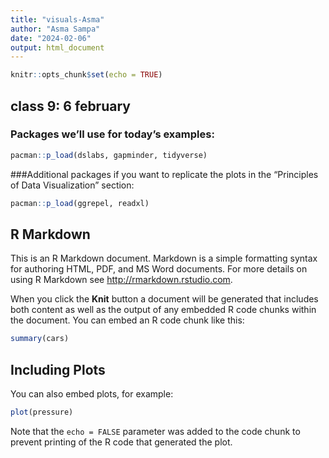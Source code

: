 ```yaml
---
title: "visuals-Asma"
author: "Asma Sampa"
date: "2024-02-06"
output: html_document
---
```


```r
knitr::opts_chunk$set(echo = TRUE)
```


## class 9: 6 february

### Packages we'll use for today's examples:
  
```r
pacman::p_load(dslabs, gapminder, tidyverse)
```

###Additional packages if you want to replicate the plots in the "Principles of Data Visualization" section:

```r
pacman::p_load(ggrepel, readxl)
```












## R Markdown

This is an R Markdown document. Markdown is a simple formatting syntax for authoring HTML, PDF, and MS Word documents. For more details on using R Markdown see <http://rmarkdown.rstudio.com>.

When you click the **Knit** button a document will be generated that includes both content as well as the output of any embedded R code chunks within the document. You can embed an R code chunk like this:

```r
summary(cars)
```

## Including Plots

You can also embed plots, for example:

```r
plot(pressure)
```

Note that the `echo = FALSE` parameter was added to the code chunk to prevent printing of the R code that generated the plot.
